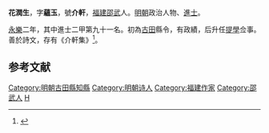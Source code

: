 '''花潤生'''，字'''蘊玉'''，號'''介軒'''，[[福建|福建]][[邵武|邵武]]人。[[明朝|明朝]]政治人物、[[進士|進士]]。

[[永乐_(明朝)|永樂]]二年，其中進士二甲第九十一名。初為[[古田|古田]]縣令，有政績，后升任[[提學|提學]]佥事。善於詩文，存有《介軒集》<ref>{{cite book | language = zh-hans | author = 潘荣胜 | coauthors =  | title = 《明清进士录》 | url =  | date = 2006年 | location =  | publisher = [[中华书局|中华书局]] | id =  | isbn = 9787101043501 | pages = 23页 }}</ref>。

==参考文献==
<div class="references-small">
<references></references>
</div>

{{明朝人物小作品}}
{{永樂二年甲申科殿試金榜}}

{{DEFAULTSORT:Hua花}}
[[Category:明朝古田縣知縣|Category:明朝古田縣知縣]]
[[Category:明朝诗人|Category:明朝诗人]]
[[Category:福建作家|Category:福建作家]]
[[Category:邵武人|Category:邵武人]]
[[Category:花姓|H]]